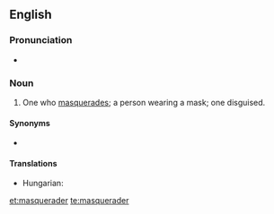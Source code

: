 ==English==

===Pronunciation===
* {{rhymes|eɪdə(r)|lang=en}}

===Noun===
{{en-noun}}

# One who [[masquerade]]s; a person wearing a mask; one disguised.

====Synonyms====
* {{l|en|masker}}

====Translations====
{{trans-top|one who wears a mask}}
* Hungarian: {{t+|hu|álarcos}}
{{trans-mid}}
{{trans-bottom}}

[[et:masquerader]]
[[te:masquerader]]